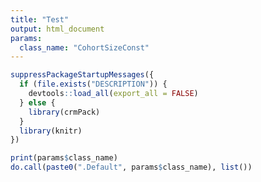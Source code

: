 ```yaml
---
title: "Test"
output: html_document
params:
  class_name: "CohortSizeConst"
---
```


```r
suppressPackageStartupMessages({
  if (file.exists("DESCRIPTION")) {
    devtools::load_all(export_all = FALSE)
  } else {
    library(crmPack)
  }
  library(knitr)
})

print(params$class_name)
do.call(paste0(".Default", params$class_name), list())
```
